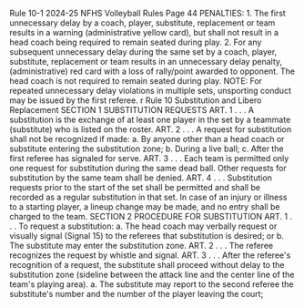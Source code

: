 Rule 10-1 2024-25 NFHS Volleyball Rules Page 44 PENALTIES: 1. The first unnecessary delay by a coach, player, substitute, replacement or team results in a warning (administrative yellow card), but shall not result in a head coach being required to remain seated during play. 2. For any subsequent unnecessary delay during the same set by a coach, player, substitute, replacement or team results in an unnecessary delay penalty, (administrative) red card with a loss of rally/point awarded to opponent. The head coach is not required to remain seated during play. NOTE: For repeated unnecessary delay violations in multiple sets, unsporting conduct may be issued by the first referee. r Rule 10 Substitution and Libero Replacement SECTION 1 SUBSTITUTION REQUESTS ART. 1 . . . A substitution is the exchange of at least one player in the set by a teammate (substitute) who is listed on the roster. ART. 2 . . . A request for substitution shall not be recognized if made: a. By anyone other than a head coach or substitute entering the substitution zone; b. During a live ball; c. After the first referee has signaled for serve. ART. 3 . . . Each team is permitted only one request for substitution during the same dead ball. Other requests for substitution by the same team shall be denied. ART. 4 . . . Substitution requests prior to the start of the set shall be permitted and shall be recorded as a regular substitution in that set. In case of an injury or illness to a starting player, a lineup change may be made, and no entry shall be charged to the team. SECTION 2 PROCEDURE FOR SUBSTITUTION ART. 1 . . . To request a substitution: a. The head coach may verbally request or visually signal (Signal 15) to the referees that substitution is desired; or b. The substitute may enter the substitution zone. ART. 2 . . . The referee recognizes the request by whistle and signal. ART. 3 . . . After the referee's recognition of a request, the substitute shall proceed without delay to the substitution zone (sideline between the attack line and the center line of the team's playing area). a. The substitute may report to the second referee the substitute's number and the number of the player leaving the court;